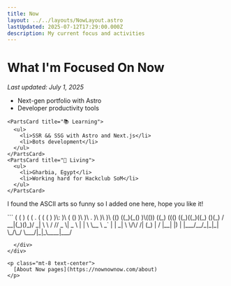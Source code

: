 ```yaml
---
title: Now
layout: ../../layouts/NowLayout.astro
lastUpdated: 2025-07-12T17:29:00.000Z
description: My current focus and activities
---
```


<h1 class="text-center">What I'm Focused On Now</h1>

<p class="mb-2 text-center text-blue-600/80 dark:text-sky-300/80">
  <em>Last updated: July 1, 2025</em>
</p>


<div class="mx-auto max-w-4xl mt-6 mb-8">
  <div class="grid grid-cols-1 gap-8 md:grid-cols-2">
    <PartsCard title="🏫 Studying">
      <ul>
        <li>Next-gen portfolio with Astro</li>
        <li>Developer productivity tools</li>
      </ul>
    </PartsCard>

    <PartsCard title="📚 Learning">
      <ul>
        <li>SSR && SSG with Astro and Next.js</li>
        <li>Bots development</li>
      </ul>
    </PartsCard>
    <PartsCard title="🏡 Living">
      <ul>
        <li>Gharbia, Egypt</li>
        <li>Working hard for Hackclub SoM</li>
      </ul>
    </PartsCard>
  </div>
</div>
<div>
  <p>
    I found the ASCII arts so funny so I added one here, hope you like it!
  </p>
  <div class="text-center font-mono text-blue-600 dark:text-sky-300">
```
  (   (      )       (     ( .  (   (   (     )   
  )\: )\  (  ()      )\    )\ . )\  )\  )\   (()  
 ((_)(_() )\(())    ((_)  ((() ((_)((_)((_) ()(_) 
/ __|(_)()_)/ _|    \ \    / // _ \| _ \ |  |   \ 
\__ \ _` | |  _|     \ \/\/ /| (_) |   / |__| |) |
|___/__/_|_|_|        \_/\_/  \___/|_|_\____|___/ 

```
  </div>
</div>

<p class="mt-8 text-center">
  [About Now pages](https://nownownow.com/about)
</p>

